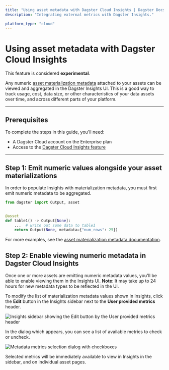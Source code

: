 ```yaml
---
title: "Using asset metadata with Dagster Cloud Insights | Dagster Docs"
description: "Integrating external metrics with Dagster Insights."

platform_type: "cloud"
---
```


# Using asset metadata with Dagster Cloud Insights <Experimental />

<Note>
  This feature is considered <strong>experimental</strong>.
</Note>

Any numeric [asset materialization metadata](/concepts/assets/software-defined-assets#recording-materialization-metadata) attached to your assets can be viewed and aggregated in the Dagster Insights UI. This is a good way to track usage, cost, data size, or other characteristics of your data assets over time, and across different parts of your platform.

---

## Prerequisites

To complete the steps in this guide, you'll need:

- A Dagster Cloud account on the Enterprise plan
- Access to the [Dagster Cloud Insights feature](/dagster-cloud/insights)

---

## Step 1: Emit numeric values alongside your asset materializations

In order to populate Insights with materialization metadata, you must first emit numeric metadata to be aggregated.

```python file=/concepts/assets/asset_materialization_metadata_none.py
from dagster import Output, asset


@asset
def table1() -> Output[None]:
    ...  # write out some data to table1
    return Output(None, metadata={"num_rows": 25})
```

For more examples, see the [asset materialization metadata documentation](/concepts/assets/software-defined-assets#recording-materialization-metadata).

## Step 2: Enable viewing numeric metadata in Dagster Cloud Insights

Once one or more assets are emitting numeric metadata values, you'll be able to enable viewing them in the Insights UI. **Note**: It may take up to 24 hours for new metadata types to be reflected in the UI.

To modify the list of materialization metadata values shown in Insights, click the **Edit** button in the Insights sidebar next to the **User provided metrics** header.

<Image
alt="Insights sidebar showing the Edit button by the User provided metrics header"
src="/images/dagster-cloud/insights/insights-sidebar.jpeg"
width={2538}
height={1616}
/>

In the dialog which appears, you can see a list of available metrics to check or uncheck.

<Image
alt="Metadata metrics selection dialog with checkboxes"
src="/images/dagster-cloud/insights/insights-dialog.png"
width={1408}
height={674}
/>

Selected metrics will be immediately available to view in Insights in the sidebar, and on individual asset pages.
